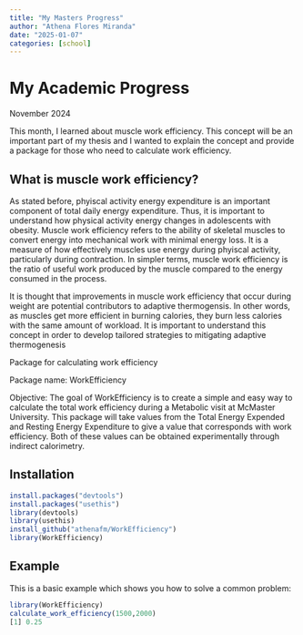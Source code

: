 ```yaml
---
title: "My Masters Progress"
author: "Athena Flores Miranda"
date: "2025-01-07"
categories: [school]
---
```


# My Academic Progress 

November 2024 

This month, I learned about muscle work efficiency. This concept will be an important part of my thesis and I wanted to explain the concept and provide a package for those who need to calculate work efficiency. 


## What is muscle work efficiency? 

As stated before, phyiscal activity energy expenditure is an important component of total daily energy expenditure. Thus, it is important to understand how physical activity energy changes in adolescents with obesity. Muscle work efficiency refers to the ability of skeletal muscles to convert energy into mechanical work with minimal energy loss. It is a measure of how effectively muscles use energy during phyiscal activity, particularly during contraction. In simpler terms, muscle work efficiency is the ratio of useful work produced by the muscle compared to the energy consumed in the process. 

It is thought that improvements in muscle work efficiency that occur during weight are potential contributors to adaptive thermogensis. In other words, as muscles get more efficient in burning calories, they burn less calories with the same amount of workload. It is important to understand this concept in order to develop tailored strategies to mitigating adaptive thermogenesis 

Package for calculating work efficiency 

Package name: WorkEfficiency 

Objective: The goal of WorkEfficiency is to create a simple and easy way to calculate the total work efficiency during a Metabolic visit at McMaster University. This package will take values from the Total Energy Expended and Resting Energy Expenditure to give a value that corresponds with work efficiency. Both of these values can be obtained experimentally through indirect calorimetry. 

## Installation
```r
install.packages("devtools")
install.packages("usethis")
library(devtools)
library(usethis)
install_github("athenafm/WorkEfficiency")
library(WorkEfficiency)
```

## Example

This is a basic example which shows you how to solve a common problem:

``` r
library(WorkEfficiency)
calculate_work_efficiency(1500,2000)
[1] 0.25 
```

